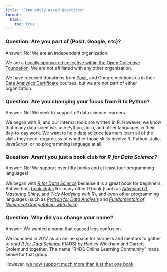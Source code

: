 ```yaml
---
title: "Frequently Asked Questions"
format:
  html:
    toc: true
---
```


### Question: Are you part of (Posit, Google, etc)? {#independent}

Answer: No! 
We are an independent organization.

We are a [fiscally sponsored collective within the Open Collective Foundation](fiscal_sponsorship.qmd).
We are not affiliated with any other organization.

We have received donations from [Posit](https://posit.co/), and Google mentions us in their [Data Analytics Certificate](https://grow.google/certificates/data-analytics) courses, but we are not part of either organization.

### Question: Are you changing your focus from R to Python? {#focus}

Answer: No! 
We seek to support *all* data science learners.

We began with R, and our internal tools are written in R.
However, we know that many data scientists use Python, Julia, and other languages in their day-to-day work.
We want to help data science learners learn all of the skills they need, regardless of whether those skills involve R, Python, Julia, JavaScript, or no programming language at all.

### Question: Aren't you just a book club for *R for Data Science?* {#r4ds-club}

Answer: No! 
We support over fifty books and at least four programming languages!

We began with [*R for Data Science*](https://r4ds.hadley.nz/) because it is a great book for beginners.
But we host [book clubs](bookclubs.qmd) for many other R book (such as [*Advanced R*](https://r4ds.io/advr), [*Mastering Shiny*](https://r4ds.io/mshiny), and [*Tidy Modeling with R*](https://r4ds.io/tmwr)), and even other programming languages (such as [*Python for Data Analysis*](https://r4ds.io/py4da) and [*Fundamentals of Numerical Computation with Julia*](https://r4ds.io/fnc)).

### Question: Why did you change your name? {#name-change}

Answer: We wanted a name that caused less confusion.

We launched in 2017 as an online space for learners and mentors to gather to read [*R for Data Science*](https://r4ds.hadley.nz/) (R4DS) by Hadley Wickham and Garrett Grolemund together. 
The name "R4DS Online Learning Community" made sense for that group. 

However, [we now support much more than just that one book](#r4ds-club).

<br>
<br>
<br>
<br>
<br>
<br>
<br>
<br>
<br>
<br>
<br>
<br>
<br>
<br>
<br>
<br>
<br>
<br>
<br>
<br>
